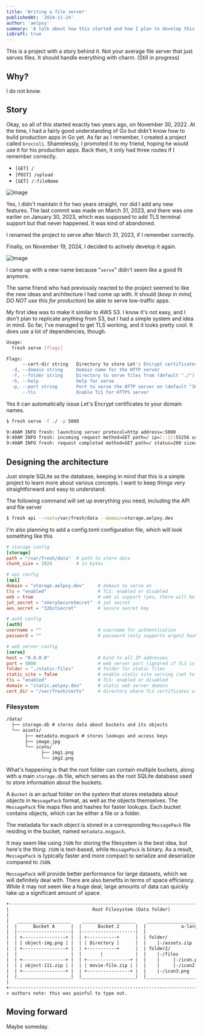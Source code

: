 ```yaml
---
title: 'Writing a file server'
publishedAt: '2024-11-24'
author: 'aelpxy'
summary: 'A talk about how this started and how I plan to develop this.'
isDraft: true
---
```


This is a project with a story behind it. Not your average file server that just
serves files. It should handle everything with charm. (Still in progress)

## Why?

I do not know.

## Story

Okay, so all of this started exactly two years ago, on November 30, 2022. At the
time, I had a fairly good understanding of Go but didn't know how to build
production apps in Go yet. As far as I remember, I created a project called
`broccoli`. Shamelessly, I promoted it to my friend, hoping he would use it for
his production apps. Back then, it only had three routes if I remember correctly.

- `[GET] /`
- `[POST] /upload`
- `[GET] /:fileName`

![Image](https://res.cloudinary.com/velta/image/upload/v1732419272/image_zxlyjt.webp)

Yes, I didn't maintain it for two years straight, nor did I add any new
features. The last commit was made on March 31, 2023, and there was one earlier
on January 30, 2023, which was supposed to add TLS terminal support but that
never happened. It was kind of abandoned.

I renamed the project to serve after March 31, 2023, if I remember correctly.

Finally, on November 19, 2024, I decided to actively develop it again.

![Image](https://res.cloudinary.com/velta/image/upload/v1732419301/image_ffnf1b.webp)

I came up with a new name because "`serve`" didn't seem like a good fit anymore.

The same friend who had previously reacted to the project seemed to like the new
ideas and architecture I had come up with. It should (_keep in mind, DO NOT use
this for production_) be able to serve low-traffic apps.

My first idea was to make it similar to AWS S3. I know it's not easy, and I
don't plan to replicate anything from S3, but I had a simple system and idea in
mind. So far, I've managed to get TLS working, and it looks pretty cool. It does
use a lot of dependencies, though.

```sh
Usage:
  fresh serve [flags]

Flags:
      --cert-dir string   Directory to store Let's Encrypt certificates (default "./certs")
  -d, --domain string     Domain name for the HTTP server
  -f, --folder string     Directory to serve files from (default "./")
  -h, --help              help for serve
  -p, --port string       Port to serve the HTTP server on (default "3000")
      --tls               Enable TLS for HTTPS server
```

Yes it can automatically issue Let's Encrypt certificates to your domain names.

```sh
$ fresh serve -f ./ -p 5000

9:40AM INFO fresh: launching server protocol=http address=:5000
9:40AM INFO fresh: incoming request method=GET path=/ ip=[::1]:55256 ua="cURL" proto=HTTP/1.1
9:40AM INFO fresh: request completed method=GET path=/ status=200 size="593 B" ip=[::1]:55256
```

## Designing the architecture

Just simple SQLite as the database, keeping in mind that this is a simple
project to learn more about various concepts. I want to keep things very
straightforward and easy to understand.

The following command will set up everything you need, including the API and
file server

```sh
$ fresh api --root=/var/fresh/data --domain=storage.aelpxy.dev
```

I'm also planning to add a config.toml configuration file, which will look
something like this

```toml
# storage config
[storage]
path = "/var/fresh/data"  # path to store data
chunk_size = 1024         # in bytes

# api config
[api]
domain = "storage.aelpxy.dev"     # domain to serve on
tls = "enabled"                   # TLS: enabled or disabled
web = true                        # web ui support (yes, there will be a web interface!)
jwt_secret = "aVerySecureSecret"  # jwt secret
aes_secret = "32bitsecret"        # secure secret key

# auth config
[auth]
username = ""                     # username for authentication
password = ""                     # password (only supports argon2 hashes)

# web server config
[serve]
host = "0.0.0.0"                  # bind to all IP addresses
port = 5000                       # web server port (ignored if TLS is enabled)
folder = "./static-files"         # folder for static files
static_site = false               # enable static site serving (set to true for static apps)
tls = "enabled"                   # TLS: enabled or disabled
domain = "static.aelpxy.dev"      # static web server domain
cert_dir = "/var/fresh/certs"     # directory where TLS certificates will be stored

```

### Filesystem

```txt
/data/
  ├── storage.db # stores data about buckets and its objects
  └── assets/
       ├── metadata.msgpack # stores lookups and access keys
       ├── image.jpg
       └── icons/
             ├── img1.png
             └── img2.png
```

What's happening is that the root folder can contain multiple buckets, along
with a main `storage.db` file, which serves as the root SQLite database used to
store information about the buckets.

A `Bucket` is an actual folder on the system that stores metadata about objects
in `MessagePack` format, as well as the objects themselves. The `MessagePack`
file maps files and hashes for faster lookups. Each bucket contains objects,
which can be either a file or a folder.

The metadata for each object is stored in a corresponding `MessagePack` file
residing in the bucket, named `metadata.msgpack`.

It may seem like using `JSON` for storing the filesystem is the best idea, but
here's the thing: `JSON` is text-based, while `MessagePack` is binary. As a
result, `MessagePack` is typically faster and more compact to serialize and
deserialize compared to `JSON`.

`MessagePack` will provide better performance for large datasets, which we will
definitely deal with. There are also benefits in terms of space efficiency.
While it may not seem like a huge deal, large amounts of data can quickly take
up a significant amount of space.

```txt
+----------------------------------------------------------------------------------------------+
|                               Root Filesystem (Data folder)                                  |
|                                                                                              |
|   ____________________    ____________________    ________________________________________   |
|  |      Bucket A      |  |      Bucket 2      |  |             a-large-bucket             |  |
|  |--------------------|  |--------------------|  |                                        |  |
|  | +----------------+ |  | +-----------+      |  | folder/                                |  |
|  | | object-img.png | |  | | Directory |      |  |    |-/assets.zip                       |  |
|  | +----------------+ |  | +-----------+      |  | folder2/                               |  |
|  |                    |  |       |            |  |    |-/files                            |  |
|  | +----------------+ |  | +----------------+ |  |    |     |-/icon.png                   |  |
|  | | object-111.zip | |  | | movie-file.zip | |  |    |     |-/icon2.png                  |  |
|  | +----------------+ |  | +----------------+ |  |    |-/icon3.png                        |  |
|  |____________________|  |____________________|  |________________________________________|  |
|                                                                                              |
+----------------------------------------------------------------------------------------------+
> authors note: this was painful to type out.
```

## Moving forward

Maybe someday.
